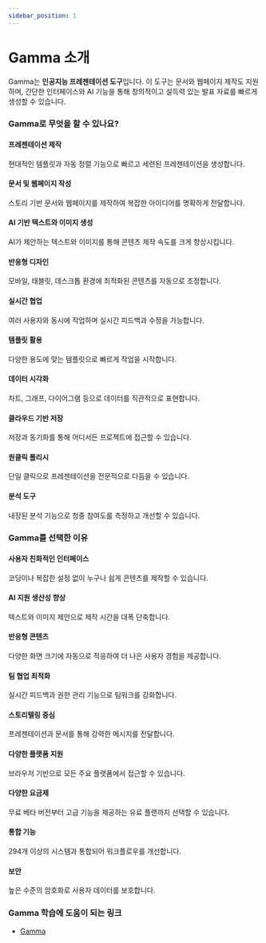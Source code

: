 ```yaml
---
sidebar_position: 1
---
```


# Gamma 소개

Gamma는 **인공지능 프레젠테이션 도구**입니다. 이 도구는 문서와 웹페이지 제작도 지원하며, 간단한 인터페이스와 AI 기능을 통해 창의적이고 설득력 있는 발표 자료를 빠르게 생성할 수 있습니다.

### Gamma로 무엇을 할 수 있나요?

#### 프레젠테이션 제작

현대적인 템플릿과 자동 정렬 기능으로 빠르고 세련된 프레젠테이션을 생성합니다.

#### 문서 및 웹페이지 작성

스토리 기반 문서와 웹페이지를 제작하여 복잡한 아이디어를 명확하게 전달합니다.

#### AI 기반 텍스트와 이미지 생성

AI가 제안하는 텍스트와 이미지를 통해 콘텐츠 제작 속도를 크게 향상시킵니다.

#### 반응형 디자인

모바일, 태블릿, 데스크톱 환경에 최적화된 콘텐츠를 자동으로 조정합니다.

#### 실시간 협업

여러 사용자와 동시에 작업하며 실시간 피드백과 수정을 가능합니다.

#### 템플릿 활용

다양한 용도에 맞는 템플릿으로 빠르게 작업을 시작합니다.

#### 데이터 시각화

차트, 그래프, 다이어그램 등으로 데이터를 직관적으로 표현합니다.

#### 클라우드 기반 저장

저장과 동기화를 통해 어디서든 프로젝트에 접근할 수 있습니다.

#### 원클릭 폴리시

단일 클릭으로 프레젠테이션을 전문적으로 다듬을 수 있습니다.

#### 분석 도구

내장된 분석 기능으로 청중 참여도를 측정하고 개선할 수 있습니다.

### Gamma를 선택한 이유

#### 사용자 친화적인 인터페이스

코딩이나 복잡한 설정 없이 누구나 쉽게 콘텐츠를 제작할 수 있습니다.

#### AI 지원 생산성 향상

텍스트와 이미지 제안으로 제작 시간을 대폭 단축합니다.

#### 반응형 콘텐츠

다양한 화면 크기에 자동으로 적응하여 더 나은 사용자 경험을 제공합니다.

#### 팀 협업 최적화

실시간 피드백과 권한 관리 기능으로 팀워크를 강화합니다.

#### 스토리텔링 중심

프레젠테이션과 문서를 통해 강력한 메시지를 전달합니다.

#### 다양한 플랫폼 지원

브라우저 기반으로 모든 주요 플랫폼에서 접근할 수 있습니다.

#### 다양한 요금제

무료 베타 버전부터 고급 기능을 제공하는 유료 플랜까지 선택할 수 있습니다.

#### 통합 기능

294개 이상의 시스템과 통합되어 워크플로우를 개선합니다.

#### 보안

높은 수준의 암호화로 사용자 데이터를 보호합니다.

### Gamma 학습에 도움이 되는 링크

- [Gamma](https://www.gamma.ai/)
